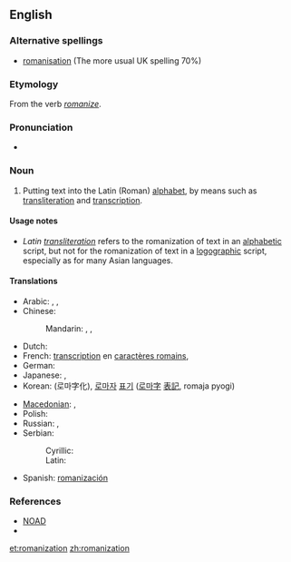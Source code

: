 {{wikipedia}}
==English==

===Alternative spellings===
* [[romanisation]] (The more usual UK spelling 70%)

===Etymology===
From the verb ''[[romanize]]''.

===Pronunciation===
* {{audio|en-us-Romanization.ogg|Audio (US)}}

===Noun===
{{en-noun}}

# Putting text into the Latin (Roman) [[alphabet]], by means such as [[transliteration]] and [[transcription]].

====Usage notes====
* ''Latin [[transliteration]]'' refers to the romanization of text in an [[alphabetic]] script, but not for the romanization of text in a [[logographic]] script, especially as for many Asian languages.

====Translations====
{{trans-top|Putting text into the Latin (Roman) alphabet}}
* Arabic: {{t|ar|رومنة|f|tr=ráwmana|sc=Arab}}, {{t|ar|نقحرة|f|tr=náqHara|sc=Arab}},  {{t|ar|كرشنة|f|tr=kárshana|sc=Arab}}
* Chinese:
*: Mandarin: {{t|zh|羅馬化}},  {{t|zh|罗马化|tr=Luómǎhuà}},  {{t|zh|拉丁化|tr=Lādīnghuà}}
* Dutch: {{t+|nl|romanisatie|f}}
* French: [[transcription]] en [[caractère romain|caractères romains]],  {{t+|fr|romanisation}}
* German: {{t|de|Romanisierung}}
* Japanese: {{t|ja|ラテン文字化|tr=Raten mojika|sc=Jpan}},  {{t|ja|ローマ字化|tr=Rōmajika|sc=Jpan}}
* Korean: {{t|ko|로마자화|tr=Romajahwa|sc=Kore}} (로마字化), [[로마자]] [[표기]] ([[로마字]] [[表記]], romaja pyogi)
{{trans-mid}}
* [[Macedonian]]: {{t|mk|романизација|f|tr=romanizácija|sc=Cyrl|xs=Macedonian}},  {{t|mk|латинизација|f|tr=latinizácija|sc=Cyrl|xs=Macedonian}}
* Polish: {{t|pl|latynizacja|f}}
* Russian: {{t|ru|латинизация|f|tr=latinizácija|sc=Cyrl}},  {{t|ru|романизация|f|tr=romanizácija|sc=Cyrl}}
* Serbian: 
*: Cyrillic: {{t|sr|латинизациjа|f|sc=Cyrl}}
*: Latin: {{t|sr|latinizacija|f}}
* Spanish: [[romanización]] {{f}}
{{trans-bottom}}

===References===
* [[NOAD]]
* {{R:Canadian Oxford 2004|romanize}}

[[et:romanization]]
[[zh:romanization]]